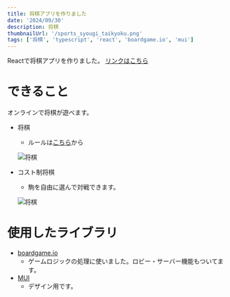 ```yaml
---
title: 将棋アプリを作りました
date: '2024/09/30'
description: 将棋
thumbnailUrl: '/sports_syougi_taikyoku.png'
tags: ['将棋', 'typescript', 'react', 'boardgame.io', 'mui']
---
```


Reactで将棋アプリを作りました。
[リンクはこちら](https://games.atms.f5.si/)

# できること
オンラインで将棋が遊べます。 <br/>
  - 将棋 <br/>
    - ルールは[こちら](https://ja.wikipedia.org/wiki/%E5%B0%86%E6%A3%8B#%E3%83%AB%E3%83%BC%E3%83%AB)から

    ![将棋](/将棋.png)
  
  - コスト制将棋 <br/>
    - 駒を自由に選んで対戦できます。

    ![将棋](/コスト制将棋.png)


# 使用したライブラリ
- [boardgame.io](https://boardgame.io/)
  - ゲームロジックの処理に使いました。ロビー・サーバー機能もついてます。
- [MUI](https://mui.com/)
  - デザイン用です。